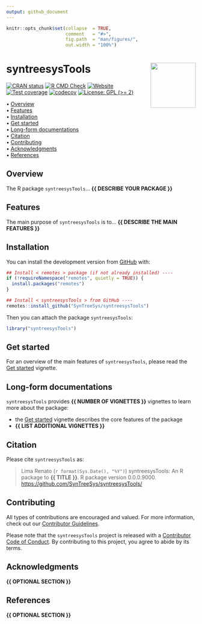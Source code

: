 ```yaml
---
output: github_document
---
```


<!-- README.md is generated from README.Rmd. Please edit that file -->


```r
knitr::opts_chunk$set(collapse  = TRUE,
                      comment   = "#>",
                      fig.path  = "man/figures/",
                      out.width = "100%")
```



syntreesysTools <img src="man/figures/package-sticker.png" align="right" style="float:right; height:120px;"/>
=========================================================

<!-- badges: start -->
[![CRAN status](https://www.r-pkg.org/badges/version/syntreesysTools)](https://CRAN.R-project.org/package=syntreesysTools)
[![R CMD Check](https://github.com/SynTreeSys/syntreesysTools/actions/workflows/R-CMD-check.yaml/badge.svg)](https://github.com/SynTreeSys/syntreesysTools/actions/workflows/R-CMD-check.yaml)
[![Website](https://github.com/SynTreeSys/syntreesysTools/actions/workflows/pkgdown.yaml/badge.svg)](https://github.com/SynTreeSys/syntreesysTools/actions/workflows/pkgdown.yaml)
[![Test coverage](https://github.com/SynTreeSys/syntreesysTools/actions/workflows/test-coverage.yaml/badge.svg)](https://github.com/SynTreeSys/syntreesysTools/actions/workflows/test-coverage.yaml)
[![codecov](https://codecov.io/gh/SynTreeSys/syntreesysTools/branch/master/graph/badge.svg)](https://codecov.io/gh/SynTreeSys/syntreesysTools)
[![License: GPL (>= 2)](https://img.shields.io/badge/License-GPL%20%28%3E%3D%202%29-blue.svg)](https://choosealicense.com/licenses/gpl-2.0/)
<!-- badges: end -->



<p align="left">
  • <a href="#overview">Overview</a><br>
  • <a href="#features">Features</a><br>
  • <a href="#installation">Installation</a><br>
  • <a href="#get-started">Get started</a><br>
  • <a href="#long-form-documentations">Long-form documentations</a><br>
  • <a href="#citation">Citation</a><br>
  • <a href="#contributing">Contributing</a><br>
  • <a href="#acknowledgments">Acknowledgments</a><br>
  • <a href="#references">References</a>
</p>



## Overview


The R package `syntreesysTools`... **{{ DESCRIBE YOUR PACKAGE }}**



## Features

The main purpose of `syntreesysTools` is to... **{{ DESCRIBE THE MAIN FEATURES }}**



## Installation

You can install the development version from [GitHub](https://github.com/) with:

```r
## Install < remotes > package (if not already installed) ----
if (!requireNamespace("remotes", quietly = TRUE)) {
  install.packages("remotes")
}

## Install < syntreesysTools > from GitHub ----
remotes::install_github("SynTreeSys/syntreesysTools")
```

Then you can attach the package `syntreesysTools`:

```r
library("syntreesysTools")
```



## Get started

For an overview of the main features of `syntreesysTools`, please read the 
[Get started](https://SynTreeSys.github.io/syntreesysTools/articles/syntreesysTools.html)
vignette.



## Long-form documentations

`syntreesysTools` provides **{{ NUMBER OF VIGNETTES }}** vignettes to learn more about the package:

- the [Get started](https://SynTreeSys.github.io/syntreesysTools/articles/syntreesysTools.html)
vignette describes the core features of the package
- **{{ LIST ADDITIONAL VIGNETTES }}**



## Citation

Please cite `syntreesysTools` as: 

> Lima Renato (`r format(Sys.Date(), "%Y")`) syntreesysTools: An R 
package to **{{ TITLE }}**. R package version 0.0.0.9000. 
<https://github.com/SynTreeSys/syntreesysTools/>



## Contributing

All types of contributions are encouraged and valued. For more information, 
check out our [Contributor Guidelines](https://github.com/SynTreeSys/syntreesysTools/blob/main/CONTRIBUTING.md).

Please note that the `syntreesysTools` project is released with a 
[Contributor Code of Conduct](https://contributor-covenant.org/version/2/1/CODE_OF_CONDUCT.html). 
By contributing to this project, you agree to abide by its terms.



## Acknowledgments

**{{ OPTIONAL SECTION }}**



## References

**{{ OPTIONAL SECTION }}**
